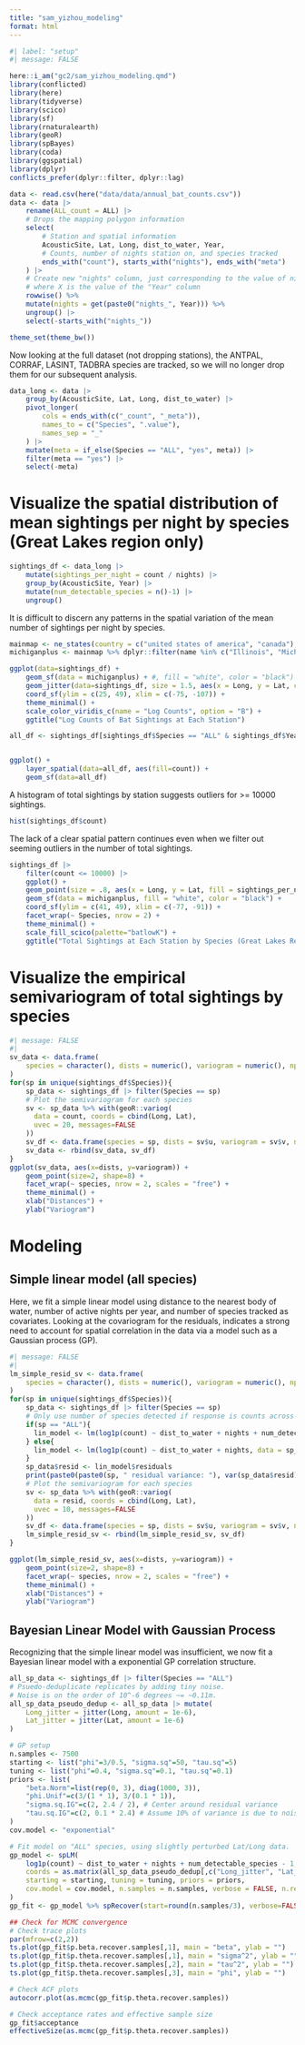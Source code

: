 ```yaml
---
title: "sam_yizhou_modeling"
format: html
---
```


```r
#| label: "setup"
#| message: FALSE

here::i_am("gc2/sam_yizhou_modeling.qmd")
library(conflicted)
library(here)
library(tidyverse)
library(scico)
library(sf)
library(rnaturalearth)
library(geoR)
library(spBayes)
library(coda)
library(ggspatial)
library(dplyr)
conflicts_prefer(dplyr::filter, dplyr::lag)

data <- read.csv(here("data/data/annual_bat_counts.csv")) 
data <- data |> 
    rename(ALL_count = ALL) |>
    # Drops the mapping polygon information
    select(
        # Station and spatial information
        AcousticSite, Lat, Long, dist_to_water, Year, 
        # Counts, number of nights station on, and species tracked
        ends_with("count"), starts_with("nights"), ends_with("meta")
    ) |>
    # Create new "nights" column, just corresponding to the value of nights_X, 
    # where X is the value of the "Year" column
    rowwise() %>%
    mutate(nights = get(paste0("nights_", Year))) %>%
    ungroup() |> 
    select(-starts_with("nights_"))

theme_set(theme_bw())
```

Now looking at the full dataset (not dropping stations), the ANTPAL, CORRAF, LASINT, TADBRA species are tracked, so we will no longer drop them for our subsequent analysis.

```r
data_long <- data |>
    group_by(AcousticSite, Lat, Long, dist_to_water) |>
    pivot_longer(
        cols = ends_with(c("_count", "_meta")),
        names_to = c("Species", ".value"),
        names_sep = "_"
    ) |>
    mutate(meta = if_else(Species == "ALL", "yes", meta)) |>
    filter(meta == "yes") |>
    select(-meta)
```

# Visualize the spatial distribution of mean sightings per night by species (Great Lakes region only)
```r
sightings_df <- data_long |>
    mutate(sightings_per_night = count / nights) |>
    group_by(AcousticSite, Year) |>
    mutate(num_detectable_species = n()-1) |>
    ungroup()
```

It is difficult to discern any patterns in the spatial variation of the mean number of sightings per night by species.
```r
mainmap <- ne_states(country = c("united states of america", "canada"), returnclass = "sf")
michiganplus <- mainmap %>% dplyr::filter(name %in% c("Illinois", "Michigan", "Wisconsin", "Ontario", "Ohio", "Indiana", "Pennsylvania", "New York", "West Virginia", "Minnesota", "Iowa", "Texas", "Kansas", "Oklahoma", "Nebraska", "Missouri"))

ggplot(data=sightings_df) +
    geom_sf(data = michiganplus) + #, fill = "white", color = "black")  +
    geom_jitter(data=sightings_df, size = 1.5, aes(x = Long, y = Lat, color = log1p(count))) +
    coord_sf(ylim = c(25, 49), xlim = c(-75, -107)) +
    theme_minimal() +
    scale_color_viridis_c(name = "Log Counts", option = "B") +
    ggtitle("Log Counts of Bat Sightings at Each Station")
```

```r
all_df <- sightings_df[sightings_df$Species == "ALL" & sightings_df$Year==2011,]


ggplot() +
    layer_spatial(data=all_df, aes(fill=count)) +
    geom_sf(data=all_df) 
```

A histogram of total sightings by station suggests outliers for >= 10000 sightings.
```r
hist(sightings_df$count)
```

The lack of a clear spatial pattern continues even when we filter out seeming outliers in the number of total sightings.
```r
sightings_df |>
    filter(count <= 10000) |>
    ggplot() +
    geom_point(size = .8, aes(x = Long, y = Lat, fill = sightings_per_night)) +
    geom_sf(data = michiganplus, fill = "white", color = "black") +
    coord_sf(ylim = c(41, 49), xlim = c(-77, -91)) +
    facet_wrap(~ Species, nrow = 2) +
    theme_minimal() +
    scale_fill_scico(palette="batlowK") +
    ggtitle("Total Sightings at Each Station by Species (Great Lakes Region)", subtitle = "Sightings/night >100 removed")
```

# Visualize the empirical semivariogram of total sightings by species

```r
#| message: FALSE
#| 
sv_data <- data.frame(
    species = character(), dists = numeric(), variogram = numeric(), npairs = numeric(), sd = numeric()
)
for(sp in unique(sightings_df$Species)){
    sp_data <- sightings_df |> filter(Species == sp)
    # Plot the semivariogram for each species
    sv <- sp_data %>% with(geoR::variog(
      data = count, coords = cbind(Long, Lat), 
      uvec = 20, messages=FALSE
    ))
    sv_df <- data.frame(species = sp, dists = sv$u, variogram = sv$v, npairs = sv$n, sd = sv$sd)
    sv_data <- rbind(sv_data, sv_df)
}
ggplot(sv_data, aes(x=dists, y=variogram)) + 
    geom_point(size=2, shape=8) +
    facet_wrap(~ species, nrow = 2, scales = "free") +
    theme_minimal() + 
    xlab("Distances") +
    ylab("Variogram")
```

# Modeling

## Simple linear model (all species)
Here, we fit a simple linear model using distance to the nearest body of water, number of active nights per year, and number of species tracked as covariates. Looking at the covariogram for the residuals, indicates a strong need to account for spatial correlation in the data via a model such as a Gaussian process (GP).
```r
#| message: FALSE
#| 
lm_simple_resid_sv <- data.frame(
    species = character(), dists = numeric(), variogram = numeric(), npairs = numeric(), sd = numeric()
)
for(sp in unique(sightings_df$Species)){
    sp_data <- sightings_df |> filter(Species == sp)
    # Only use number of species detected if response is counts across all species
    if(sp == "ALL"){
      lin_model <- lm(log1p(count) ~ dist_to_water + nights + num_detectable_species, data = sp_data)
    } else{
      lin_model <- lm(log1p(count) ~ dist_to_water + nights, data = sp_data)
    }
    sp_data$resid <- lin_model$residuals
    print(paste0(paste0(sp, " residual variance: "), var(sp_data$resid)))
    # Plot the semivariogram for each species
    sv <- sp_data %>% with(geoR::variog(
      data = resid, coords = cbind(Long, Lat), 
      uvec = 10, messages=FALSE
    ))
    sv_df <- data.frame(species = sp, dists = sv$u, variogram = sv$v, npairs = sv$n, sd = sv$sd)
    lm_simple_resid_sv <- rbind(lm_simple_resid_sv, sv_df)
}

ggplot(lm_simple_resid_sv, aes(x=dists, y=variogram)) + 
    geom_point(size=2, shape=8) +
    facet_wrap(~ species, nrow = 2, scales = "free") +
    theme_minimal() + 
    xlab("Distances") +
    ylab("Variogram")
```

## Bayesian Linear Model with Gaussian Process
Recognizing that the simple linear model was insufficient, we now fit a Bayesian linear model with a exponential GP correlation structure.
```r
all_sp_data <- sightings_df |> filter(Species == "ALL")
# Psuedo-deduplicate replicates by adding tiny noise.
# Noise is on the order of 10^-6 degrees ~= ~0.11m.
all_sp_data_pseudo_dedup <- all_sp_data |> mutate(
    Long_jitter = jitter(Long, amount = 1e-6),
    Lat_jitter = jitter(Lat, amount = 1e-6)
)

# GP setup
n.samples <- 7500
starting <- list("phi"=3/0.5, "sigma.sq"=50, "tau.sq"=5)
tuning <- list("phi"=0.4, "sigma.sq"=0.1, "tau.sq"=0.1)
priors <- list(
    "beta.Norm"=list(rep(0, 3), diag(1000, 3)),
    "phi.Unif"=c(3/(1 * 1), 3/(0.1 * 1)), 
    "sigma.sq.IG"=c(2, 2.4 / 2), # Center around residual variance
    "tau.sq.IG"=c(2, 0.1 * 2.4) # Assume 10% of variance is due to noise
)
cov.model <- "exponential"

# Fit model on "ALL" species, using slightly perturbed Lat/Long data.
gp_model <- spLM(
    log1p(count) ~ dist_to_water + nights + num_detectable_species - 1, data = all_sp_data_pseudo_dedup, 
    coords = as.matrix(all_sp_data_pseudo_dedup[,c("Long_jitter", "Lat_jitter")]), 
    starting = starting, tuning = tuning, priors = priors, 
    cov.model = cov.model, n.samples = n.samples, verbose = FALSE, n.report = 500
) 
gp_fit <- gp_model %>% spRecover(start=round(n.samples/3), verbose=FALSE)

## Check for MCMC convergence
# Check trace plots
par(mfrow=c(2,2))
ts.plot(gp_fit$p.beta.recover.samples[,1], main = "beta", ylab = "")
ts.plot(gp_fit$p.theta.recover.samples[,1], main = "sigma^2", ylab = "")
ts.plot(gp_fit$p.theta.recover.samples[,2], main = "tau^2", ylab = "")
ts.plot(gp_fit$p.theta.recover.samples[,3], main = "phi", ylab = "")

# Check ACF plots 
autocorr.plot(as.mcmc(gp_fit$p.theta.recover.samples))

# Check acceptance rates and effective sample size
gp_fit$acceptance
effectiveSize(as.mcmc(gp_fit$p.theta.recover.samples))
```
